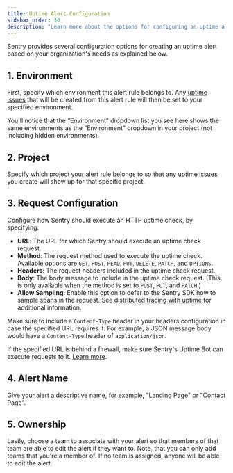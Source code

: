 ```yaml
---
title: Uptime Alert Configuration
sidebar_order: 30
description: "Learn more about the options for configuring an uptime alert."
---
```


<Include name="feature-stage-beta-uptime.mdx" />

Sentry provides several configuration options for creating an uptime alert based on your organization's needs as explained below.

## 1. Environment

First, specify which <PlatformLink to="/configuration/environments/">environment</PlatformLink> this alert rule belongs to. Any [uptime issues](/product/issues/issue-details/uptime-issues/) that will be created from this alert rule will then be set to your specified environment.

You'll notice that the “Environment” dropdown list you see here shows the same environments as the “Environment” dropdown in your project (not including hidden environments).

## 2. Project

Specify which project your alert rule belongs to so that any [uptime issues](/product/issues/issue-details/uptime-issues/) you create will show up for that specific project.

## 3. Request Configuration

Configure how Sentry should execute an HTTP uptime check, by specifying:

- **URL**: The URL for which Sentry should execute an uptime check request.
- **Method**: The request method used to execute the uptime check. Available options are `GET`, `POST`, `HEAD`, `PUT`, `DELETE`, `PATCH`, and `OPTIONS`.
- **Headers**: The request headers included in the uptime check request.
- **Body**: The body message to include in the uptime check request. (This is only available when the method is set to `POST`, `PUT`, and `PATCH`.)
- **Allow Sampling**: Enable this option to defer to the Sentry SDK how to sample spans in the request. See [distributed tracing with uptime](/product/alerts/uptime-monitoring/uptime-tracing/) for additional information.

Make sure to include a `Content-Type` header in your headers configuration in case the specified URL requires it. For example, a JSON message body would have a `Content-Type` header of `application/json`.

<Alert level="warning">

If the specified URL is behind a firewall, make sure Sentry's Uptime Bot can execute requests to it. [Learn more](/product/alerts/uptime-monitoring/troubleshooting/#verify-firewall-configuration).

</Alert>

## 4. Alert Name

Give your alert a descriptive name, for example, "Landing Page" or "Contact Page".

## 5. Ownership

Lastly, choose a team to associate with your alert so that members of that team are able to edit the alert if they want to. Note, that you can only add teams that you're a member of. If no team is assigned, anyone will be able to edit the alert.
